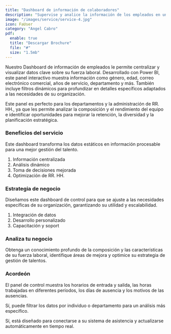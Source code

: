 ```yaml
---
title: "Dashboard de información de colaboradores"
description: "Supervise y analice la información de los empleados en un lugar centralizado."
image: "/images/service/service-4.jpg"
icon: FaUser
category: "Angel Cabro"
pdf:
  enable: true
  title: "Descargar Brochure"
  file: "#"
  size: "1.5mb"
---
```


Nuestro Dashboard de información de empleados le permite centralizar y visualizar datos clave sobre su fuerza laboral. Desarrollado con Power BI, este panel interactivo muestra información como género, edad, correo electrónico comercial, años de servicio, departamento y más. También incluye filtros dinámicos para profundizar en detalles específicos adaptados a las necesidades de su organización.

Este panel es perfecto para los departamentos y la administración de RR. HH., ya que les permite analizar la composición y el rendimiento del equipo e identificar oportunidades para mejorar la retención, la diversidad y la planificación estratégica.

### Beneficios del servicio

Este dashboard transforma los datos estáticos en información procesable para una mejor gestión del talento.

1. Información centralizada
2. Análisis dinámico
3. Toma de decisiones mejorada
4. Optimización de RR. HH.

### Estrategia de negocio

Diseñamos este dashboard de control para que se ajuste a las necesidades específicas de su organización, garantizando su utilidad y escalabilidad.

1. Integración de datos
2. Desarrollo personalizado
3. Capacitación y soport

### Analiza tu negocio

Obtenga un conocimiento profundo de la composición y las características de su fuerza laboral, identifique áreas de mejora y optimice su estrategia de gestión de talentos.

### Acordeón

<Accordion client:load title="¿Qué datos puede mostrar este panel de control?">  

El panel de control muestra los horarios de entrada y salida, las horas trabajadas en diferentes períodos, los días de ausencia y los motivos de las ausencias.

</Accordion>  

<Accordion client:load title="¿Puedo buscar por departamento o empleado?">  

Sí, puede filtrar los datos por individuo o departamento para un análisis más específico.

</Accordion>  

<Accordion client:load title="¿Se actualiza automáticamente con los nuevos registros?">  

Sí, está diseñado para conectarse a su sistema de asistencia y actualizarse automáticamente en tiempo real.

</Accordion>
